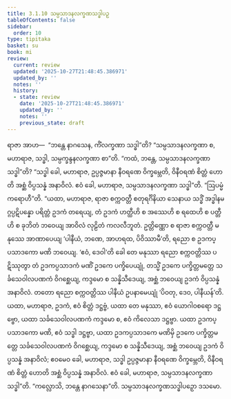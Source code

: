```yaml
---
title: 3.1.10 သမ္ပသာဒနလက္ခဏသဒ္ဓါပဉှ
tableOfContents: false
sidebar:
  order: 10
type: tipitaka
basket: su
book: mi
review:
  current: review
  updated: '2025-10-27T21:48:45.386971'
  updated_by: ''
  notes: ''
  history:
  - state: review
    date: '2025-10-27T21:48:45.386971'
    updated_by: ''
    notes: ''
    previous_state: draft
---
```



<ReviewStatus review={frontmatter.review} showDetails={true} />

<HypothesisAnnotation frontmatter={frontmatter} />

<DynamicBreadcrumb />

<Division number="33" book="mi" e="ch" v="28">

<Paragraph number="142" book="mi">
ရာဇာ အာဟ—  “ဘန္တေ နာဂသေန, ကိံလက္ခဏာ သဒ္ဓါ”တိ? “သမ္ပသာဒနလက္ခဏာ စ, မဟာရာဇ, သဒ္ဓါ, သမ္ပက္ခန္ဒနလက္ခဏာ စာ”တိ. “ကထံ, ဘန္တေ, သမ္ပသာဒနလက္ခဏာ သဒ္ဓါ”တိ? “သဒ္ဓါ ခေါ, မဟာရာဇ, ဥပ္ပဇ္ဇမာနာ နီဝရဏေ ဝိက္ခမ္ဘေတိ, ဝိနီဝရဏံ စိတ္တံ ဟောတိ အစ္ဆံ ဝိပ္ပသန္နံ အနာဝိလံ. ဧဝံ ခေါ, မဟာရာဇ, သမ္ပသာဒနလက္ခဏာ သဒ္ဓါ”တိ.
</Paragraph>

<Paragraph number="143" book="mi">
“ဩပမ္မံ ကရောဟီ”တိ. “ယထာ, မဟာရာဇ, ရာဇာ စက္ကဝတ္တီ စတုရင်္ဂိနိယာ သေနာယ သဒ္ဓိံ အဒ္ဓါနမဂ္ဂပ္ပဋိပန္နော ပရိတ္တံ ဥဒကံ တရေယျ, တံ ဥဒကံ ဟတ္ထီဟိ စ အဿေဟိ စ ရထေဟိ စ ပတ္တီဟိ စ ခုဘိတံ ဘဝေယျ အာဝိလံ လုဠိတံ ကလလီဘူတံ. ဥတ္တိဏ္ဏော စ ရာဇာ စက္ကဝတ္တီ မနုဿေ အာဏာပေယျ ‘ပါနီယံ, ဘဏေ, အာဟရထ, ပိဝိဿာမီ’တိ, ရညော စ ဥဒကပ္ပသာဒကော မဏိ ဘဝေယျ. ‘ဧဝံ, ဒေဝါ’တိ ခေါ တေ မနုဿာ ရညော စက္ကဝတ္တိဿ ပဋိဿုတွာ တံ ဥဒကပ္ပသာဒကံ မဏိံ ဥဒကေ ပက္ခိပေယျုံ, တသ္မိံ ဥဒကေ ပက္ခိတ္တမတ္တေ သင်္ခသေဝါလပဏကံ ဝိဂစ္ဆေယျ, ကဒ္ဒမော စ သန္နိသီဒေယျ, အစ္ဆံ ဘဝေယျ ဥဒကံ ဝိပ္ပသန္နံ အနာဝိလံ. တတော ရညော စက္ကဝတ္တိဿ ပါနီယံ ဥပနာမေယျုံ ‘ပိဝတု, ဒေဝ, ပါနီယန်’တိ.
</Paragraph>

<Paragraph number="144" book="mi">
ယထာ, မဟာရာဇ, ဥဒကံ, ဧဝံ စိတ္တံ ဒဋ္ဌဗ္ဗံ, ယထာ တေ မနုဿာ, ဧဝံ ယောဂါဝစရော ဒဋ္ဌဗ္ဗော, ယထာ သင်္ခသေဝါလပဏကံ ကဒ္ဒမော စ, ဧဝံ ကိလေသာ ဒဋ္ဌဗ္ဗာ. ယထာ ဥဒကပ္ပသာဒကော မဏိ, ဧဝံ သဒ္ဓါ ဒဋ္ဌဗ္ဗာ, ယထာ ဥဒကပ္ပသာဒကေ မဏိမှိ ဥဒကေ ပက္ခိတ္တမတ္တေ သင်္ခသေဝါလပဏကံ ဝိဂစ္ဆေယျ, ကဒ္ဒမော စ သန္နိသီဒေယျ, အစ္ဆံ ဘဝေယျ ဥဒကံ ဝိပ္ပသန္နံ အနာဝိလံ; ဧဝမေဝ ခေါ, မဟာရာဇ, သဒ္ဓါ ဥပ္ပဇ္ဇမာနာ နီဝရဏေ ဝိက္ခမ္ဘေတိ, ဝိနီဝရဏံ စိတ္တံ ဟောတိ အစ္ဆံ ဝိပ္ပသန္နံ အနာဝိလံ. ဧဝံ ခေါ, မဟာရာဇ, သမ္ပသာဒနလက္ခဏာ သဒ္ဓါ”တိ.
</Paragraph>

<Paragraph number="145" book="mi">
“ကလ္လောသိ, ဘန္တေ နာဂသေနာ”တိ.

</Paragraph>
</Division>

<Paragraph number="146" type="center" book="mi">
သမ္ပသာဒနလက္ခဏသဒ္ဓါပဉှော ဒသမော.
</Paragraph>